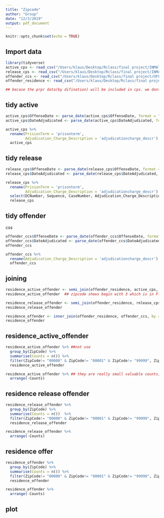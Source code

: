 ```yaml
---
title: "Zipcode"
author: "Group"
date: "12/3/2019"
output: pdf_document
---
```


```r
knitr::opts_chunk$set(echo = TRUE)
```

## Import data 
```r
library(tidyverse)
active_cps <- read_csv("/Users/klaus/Desktop/Rclass/final project/INMATE_ACTIVE_OFFENSES_CPS.csv", na = c("","NA"))
release_cps <- read_csv("/Users/klaus/Desktop/Rclass/final project/INMATE_RELEASE_OFFENSES_CPS.csv", na = c("","NA"))
offender_ccs <- read_csv("/Users/klaus/Desktop/Rclass/final project/OFFENDER_OFFENSES_CCS.csv", na = c("","NA"))
offender_residence <- read_csv("/Users/klaus/Desktop/Rclass/final project/OFFENDER_RESIDENCE.csv", na = c("","NA")) ##there are some zipcode are 0s or 00001 or 9s,they are wrong zip same as "NA" we will just ignore those.

## becase the prpr data(by difination) will be included in cps. we dont need to use that to show offenes.
```

## tidy active
```r
active_cps$OffenseDate <- parse_date(active_cps$OffenseDate, format = "%m/%d/%Y %H:%M:%OS")
active_cps$DateAdjudicated <- parse_date(active_cps$DateAdjudicated, format = "%m/%d/%Y %H:%M:%OS")

active_cps %>%
  rename(PrisionTerm = 'prisonterm',
         Adjudication_Charge_Description = 'adjudicationcharge_descr') ->
  active_cps
```

## tidy release
```r
release_cps$OffenseDate <- parse_date(release_cps$OffenseDate, format = "%m/%d/%Y %H:%M:%OS")
release_cps$DateAdjudicated <- parse_date(release_cps$DateAdjudicated, format = "%m/%d/%Y %H:%M:%OS")

release_cps %>%
  rename(PrisionTerm = 'prisonterm',
         Adjudication_Charge_Description = 'adjudicationcharge_descr') %>%
  select(DCNumber, Sequence, CaseNumber, Adjudication_Charge_Description)->
  release_cps
```

## tidy offender
css
```r
offender_ccs$OffenseDate <- parse_date(offender_ccs$OffenseDate, format = "%m/%d/%Y %H:%M:%OS")
offender_ccs$DateAdjudicated <- parse_date(offender_ccs$DateAdjudicated, format = "%m/%d/%Y %H:%M:%OS")
offender_ccs

offender_ccs %>%
  rename(Adjudication_Charge_Description = 'adjudicationcharge_descr') ->
  offender_ccs
```

## joining
```r
residence_active_offender <- semi_join(offender_residence, active_cps, by = "DCNumber") ## show which active inmates match current offender and what their residence information are.
residence_active_offender  ## zipcode shows begin with 3 which is in Florida state only.
```

```r
residence_release_offender <- semi_join(offender_residence, release_cps, by = "DCNumber") ## same as active
residence_release_offender
```

```r
residence_offender <- inner_join(offender_residence, offender_ccs, by = "DCNumber")
residence_offender
```
## residence_active_offender
```r
residence_active_offender %>% ##not use
  group_by(ZipCode) %>%
  summarise(Counts = n()) %>%
  filter(ZipCode!= "00000" & ZipCode!= "00001" & ZipCode!= "99999", ZipCode!= "NA") ->
  residence_active_offender

residence_active_offender %>% ## they are really small valuable counts, we will not use active.
  arrange(-Counts)
```

## residence release offender
```r
residence_release_offender %>%
  group_by(ZipCode) %>%
  summarise(Counts = n())  %>%
  filter(ZipCode!= "00000" & ZipCode!= "00001" & ZipCode!= "99999", ZipCode!= "NA") ->
  residence_release_offender

residence_release_offender %>%
  arrange(-Counts)

```

## residence offer
```r
residence_offender %>%
  group_by(ZipCode) %>%
  summarise(Counts = n()) %>%
  filter(ZipCode!= "00000" & ZipCode!= "00001" & ZipCode!= "99999", ZipCode!= "NA") ->
  residence_offender

residence_offender %>%
  arrange(-Counts)
```

## plot





















